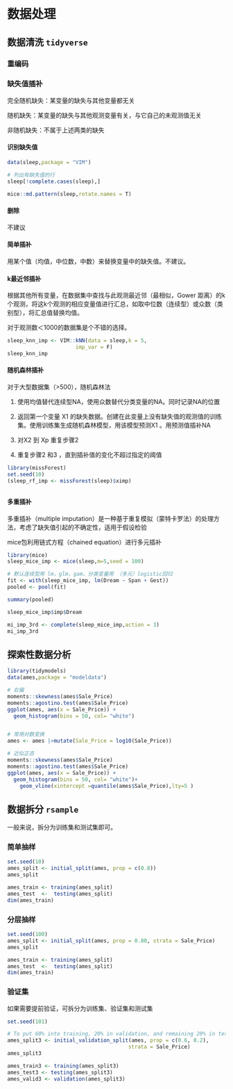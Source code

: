 # 数据处理

## 数据清洗 `tidyverse`

### 重编码

### 缺失值插补

完全随机缺失：某变量的缺失与其他变量都无关

随机缺失：某变量的缺失与其他观测变量有关，与它自己的未观测值无关

非随机缺失：不属于上述两类的缺失

#### 识别缺失值

```r
data(sleep,package = "VIM")

# 列出有缺失值的行
sleep[!complete.cases(sleep),]

mice::md.pattern(sleep,rotate.names = T)
```

#### 删除

不建议

#### 简单插补

用某个值（均值，中位数，中数）来替换变量中的缺失值。不建议。

#### k最近邻插补

根据其他所有变量，在数据集中查找与此观测最近邻（最相似，Gower 距离）的k个观测，将这k个观测的相应变量值进行汇总，如取中位数（连续型）或众数（类别型），将汇总值替换均值。

对于观测数＜1000的数据集是个不错的选择。

```r
sleep_knn_imp <- VIM::kNN(data = sleep,k = 5,
                      imp_var = F)
sleep_knn_imp
```

#### 随机森林插补

对于大型数据集（\>500），随机森林法

1.  使用均值替代连续型NA，使用众数替代分类变量的NA。同时记录NA的位置

2.  返回第一个变量 X1 的缺失数据。创建在此变量上没有缺失值的观测值的训练集。使用训练集生成随机森林模型，用该模型预测X1 。用预测值插补NA

3.  对X2 到 Xp 重复步骤2

4.  重复步骤2 和3 ，直到插补值的变化不超过指定的阈值

```r
library(missForest)
set.seed(10)
(sleep_rf_imp <- missForest(sleep)$ximp)
```

## 

#### 多重插补

多重插补（multiple imputation）是一种基于重复模拟（蒙特卡罗法）的处理方法，考虑了缺失值引起的不确定性，适用于假设检验

mice包利用链式方程（chained equation）进行多元插补

```r
library(mice)
sleep_mice_imp <- mice(sleep,m=5,seed = 100)

# 默认连续型用 lm，glm，gam，分类变量用 （多元）logistic回归 
fit <- with(sleep_mice_imp, lm(Dream ~ Span + Gest))
pooled <- pool(fit)

summary(pooled)

sleep_mice_imp$imp$Dream

mi_imp_3rd <- complete(sleep_mice_imp,action = 3)
mi_imp_3rd
```

## 探索性数据分析

```r
library(tidymodels)
data(ames,package = "modeldata")

# 右偏
moments::skewness(ames$Sale_Price)
moments::agostino.test(ames$Sale_Price)
ggplot(ames, aes(x = Sale_Price)) + 
  geom_histogram(bins = 50, col= "white")


# 常用对数变换
ames <- ames |>mutate(Sale_Price = log10(Sale_Price))

# 近似正态
moments::skewness(ames$Sale_Price)
moments::agostino.test(ames$Sale_Price)
ggplot(ames, aes(x = Sale_Price)) + 
  geom_histogram(bins = 50, col= "white")+
    geom_vline(xintercept =quantile(ames$Sale_Price),lty=5 )


```

## 数据拆分 `rsample`

一般来说，拆分为训练集和测试集即可。

### 简单抽样

```r
set.seed(10)
ames_split <- initial_split(ames, prop = c(0.8))
ames_split

ames_train <- training(ames_split)
ames_test  <-  testing(ames_split)
dim(ames_train)
```

### 分层抽样

```r
set.seed(100)
ames_split <- initial_split(ames, prop = 0.80, strata = Sale_Price)
ames_split

ames_train <- training(ames_split)
ames_test  <-  testing(ames_split)
dim(ames_train)
```

### 验证集

如果需要提前验证，可拆分为训练集、验证集和测试集

```r
set.seed(101)

# To put 60% into training, 20% in validation, and remaining 20% in testing:
ames_split3 <- initial_validation_split(ames, prop = c(0.6, 0.2),
                                       strata = Sale_Price)
ames_split3

ames_train3 <- training(ames_split3)
ames_test3 <- testing(ames_split3)
ames_valid3 <- validation(ames_split3)
```
